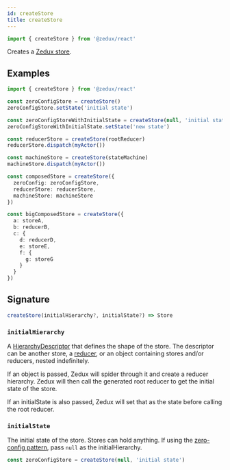 ```yaml
---
id: createStore
title: createStore
---
```


```ts
import { createStore } from '@zedux/react'
```

Creates a [Zedux store](../classes/Store).

## Examples

```ts
import { createStore } from '@zedux/react'

const zeroConfigStore = createStore()
zeroConfigStore.setState('initial state')

const zeroConfigStoreWithInitialState = createStore(null, 'initial state')
zeroConfigStoreWithInitialState.setState('new state')

const reducerStore = createStore(rootReducer)
reducerStore.dispatch(myActor())

const machineStore = createStore(stateMachine)
machineStore.dispatch(myActor())

const composedStore = createStore({
  zeroConfig: zeroConfigStore,
  reducerStore: reducerStore,
  machineStore: machineStore
})

const bigComposedStore = createStore({
  a: storeA,
  b: reducerB,
  c: {
    d: reducerD,
    e: storeE,
    f: {
      g: storeG
    }
  }
})
```

## Signature

```ts
createStore(initialHierarchy?, initialState?) => Store
```

### `initialHierarchy`

A [HierarchyDescriptor](../types/HierarchyDescriptor) that defines the shape of the store. The descriptor can be another store, a [reducer](../types/Reducer), or an object containing stores and/or reducers, nested indefinitely.

If an object is passed, Zedux will spider through it and create a reducer hierarchy. Zedux will then call the generated root reducer to get the initial state of the store.

If an initialState is also passed, Zedux will set that as the state before calling the root reducer.

### `initialState`

The initial state of the store. Stores can hold anything. If using the [zero-config pattern](/not-done), pass `null` as the initialHierarchy.

```ts
const zeroConfigStore = createStore(null, 'initial state')
```
